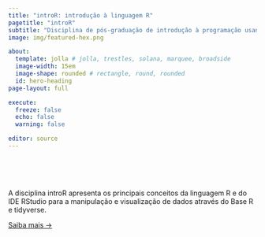 ```yaml
---
title: "introR: introdução à linguagem R"
pagetitle: "introR"
subtitle: "Disciplina de pós-graduação de introdução à programação usando a linguagem R com foco em dados ecológicos."
image: img/featured-hex.png

about:
  template: jolla # jolla, trestles, solana, marquee, broadside
  image-width: 15em
  image-shape: rounded # rectangle, round, rounded
  id: hero-heading
page-layout: full

execute: 
  freeze: false
  echo: false
  warning: false

editor: source
---
```


<br><br><br>

::: {#hero-heading}

A disciplina introR apresenta os principais conceitos da linguagem R e do IDE RStudio para a manipulação e visualização de dados através do Base R e tidyverse.

[Saiba mais &rarr;](/syllabus){.about-links .subtitle}

:::
<!-- hero-heading -->
